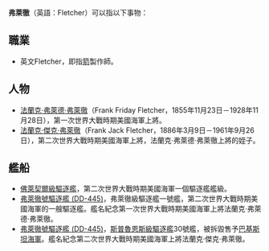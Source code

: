 '''弗萊徹'''（英語：Fletcher）可以指以下事物：

==職業==
*英文Fletcher，即指[[箭|箭]]製作師。

==人物==
*[[法蘭克·弗萊德·弗萊徹|法蘭克·弗萊德·弗萊徹]]（Frank Friday Fletcher，1855年11月23日－1928年11月28日），第一次世界大戰時期美國海軍上將。
*[[法蘭克·傑克·弗萊徹|法蘭克·傑克·弗萊徹]]（Frank Jack Fletcher，1886年3月9日－1961年9月26日），第二次世界大戰時期美國海軍上將，法蘭克·弗萊德·弗萊徹上將的姪子。

==艦船==
*[[佛萊契爾級驅逐艦|佛萊契爾級驅逐艦]]，第二次世界大戰時期美國海軍一個驅逐艦艦級。
*[[弗萊徹號驅逐艦_(DD-445)|弗萊徹號驅逐艦 (DD-445)]]，弗萊徹級驅逐艦一號艦，第二次世界大戰時期美國海軍的一艘驅逐艦。艦名紀念第一次世界大戰時期美國海軍上將法蘭克·弗萊德·弗萊徹。
*[[弗萊徹號驅逐艦_(DD-445)|弗萊徹號驅逐艦 (DD-445)]]，[[斯普魯恩斯級驅逐艦|斯普魯恩斯級驅逐艦]]30號艦，被拆毀售予[[巴基斯坦海軍|巴基斯坦海軍]]。艦名紀念第二次世界大戰時期美國海軍上將法蘭克·傑克·弗萊徹。

{{disambig|F|Cat=三字译名消歧义}}